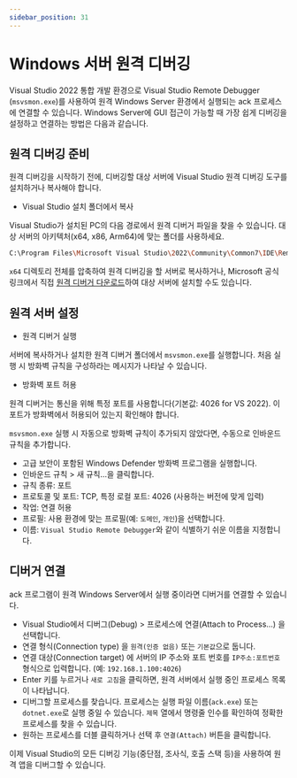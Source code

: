```yaml
---
sidebar_position: 31
---
```


# Windows 서버 원격 디버깅

Visual Studio 2022 통합 개발 환경으로 Visual Studio Remote Debugger (`msvsmon.exe`)를 사용하여 원격 Windows Server 환경에서 실행되는 ack 프로세스에 연결할 수 있습니다. Windows Server에 GUI 접근이 가능할 때 가장 쉽게 디버깅을 설정하고 연결하는 방법은 다음과 같습니다.

## 원격 디버깅 준비

원격 디버깅을 시작하기 전에, 디버깅할 대상 서버에 Visual Studio 원격 디버깅 도구를 설치하거나 복사해야 합니다.

- Visual Studio 설치 폴더에서 복사

Visual Studio가 설치된 PC의 다음 경로에서 원격 디버거 파일을 찾을 수 있습니다. 대상 서버의 아키텍처(x64, x86, Arm64)에 맞는 폴더를 사용하세요.

```bash
C:\Program Files\Microsoft Visual Studio\2022\Community\Common7\IDE\Remote Debugger\x64
```

`x64` 디렉토리 전체를 압축하여 원격 디버깅을 할 서버로 복사하거나, Microsoft 공식 링크에서 직접 [원격 디버거 다운로드](https://learn.microsoft.com/ko-kr/visualstudio/debugger/remote-debugging?view=vs-2022#download-and-install-the-remote-tools)하여 대상 서버에 설치할 수도 있습니다.


## 원격 서버 설정

- 원격 디버거 실행

서버에 복사하거나 설치한 원격 디버거 폴더에서 `msvsmon.exe`를 실행합니다. 처음 실행 시 방화벽 규칙을 구성하라는 메시지가 나타날 수 있습니다.

- 방화벽 포트 허용

원격 디버거는 통신을 위해 특정 포트를 사용합니다(기본값: 4026 for VS 2022). 이 포트가 방화벽에서 허용되어 있는지 확인해야 합니다.

`msvsmon.exe` 실행 시 자동으로 방화벽 규칙이 추가되지 않았다면, 수동으로 인바운드 규칙을 추가합니다.

- 고급 보안이 포함된 Windows Defender 방화벽 프로그램을 실행합니다.
- 인바운드 규칙 > 새 규칙...을 클릭합니다.
- 규칙 종류: 포트
- 프로토콜 및 포트: TCP, 특정 로컬 포트: 4026 (사용하는 버전에 맞게 입력)
- 작업: 연결 허용
- 프로필: 사용 환경에 맞는 프로필(예: `도메인`, `개인`)을 선택합니다.
- 이름: `Visual Studio Remote Debugger`와 같이 식별하기 쉬운 이름을 지정합니다.

## 디버거 연결

ack 프로그램이 원격 Windows Server에서 실행 중이라면 디버거를 연결할 수 있습니다.

- Visual Studio에서 디버그(Debug) > 프로세스에 연결(Attach to Process...) 을 선택합니다.
- 연결 형식(Connection type) 을 `원격(인증 없음)` 또는 `기본값`으로 둡니다.
- 연결 대상(Connection target) 에 서버의 IP 주소와 포트 번호를 `IP주소:포트번호` 형식으로 입력합니다. (예: `192.168.1.100:4026`)
- Enter 키를 누르거나 `새로 고침`을 클릭하면, 원격 서버에서 실행 중인 프로세스 목록이 나타납니다.
- 디버그할 프로세스를 찾습니다. 프로세스는 실행 파일 이름(`ack.exe`) 또는 `dotnet.exe`로 실행 중일 수 있습니다. `제목` 열에서 명령줄 인수를 확인하여 정확한 프로세스를 찾을 수 있습니다.
- 원하는 프로세스를 더블 클릭하거나 선택 후 `연결(Attach)` 버튼을 클릭합니다.

이제 Visual Studio의 모든 디버깅 기능(중단점, 조사식, 호출 스택 등)을 사용하여 원격 앱을 디버그할 수 있습니다.
